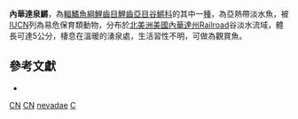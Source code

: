 {{Speciesbox
| taxon = Crenichthys nevadae
| binomial_authority = [[Hubbs|Hubbs]], 1932
| status = VU
| status_system = IUCN3.1
}}

'''內華達泉鱂'''，為[[輻鰭魚綱|輻鰭魚綱]][[鯉齒目|鯉齒目]][[鯉齒亞目|鯉齒亞目]][[谷鱂科|谷鱂科]]的其中一[[種|種]]，為亞熱帶淡水魚，被[[IUCN|IUCN]]列為易危保育類動物，分布於[[北美洲|北美洲]][[美國|美國]][[內華達州|內華達州]]Railroad谷淡水流域，體長可達5公分，棲息在溫暖的湧泉處，生活習性不明，可做為觀賞魚。

== 參考文獻 ==
*{{FishBase_species|genus=Crenichthys|species=nevadae|year=2014|month=10}}

{{魚類小作品}}
{{Taxonbar}}
[[Category:IUCN红色名录易危物种|CN]]
[[Category:觀賞魚|CN]]
[[Category:泉鱂屬|nevadae]]
[[Category:1932年描述的魚類|C]]